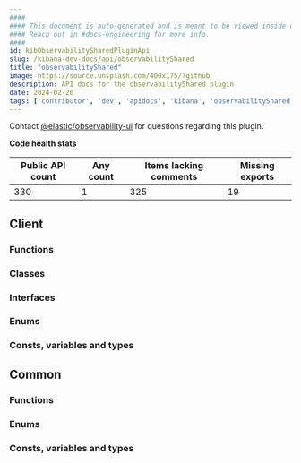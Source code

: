 ```yaml
---
####
#### This document is auto-generated and is meant to be viewed inside our experimental, new docs system.
#### Reach out in #docs-engineering for more info.
####
id: kibObservabilitySharedPluginApi
slug: /kibana-dev-docs/api/observabilityShared
title: "observabilityShared"
image: https://source.unsplash.com/400x175/?github
description: API docs for the observabilityShared plugin
date: 2024-02-20
tags: ['contributor', 'dev', 'apidocs', 'kibana', 'observabilityShared']
---
```




Contact [@elastic/observability-ui](https://github.com/orgs/elastic/teams/observability-ui) for questions regarding this plugin.

**Code health stats**

| Public API count  | Any count | Items lacking comments | Missing exports |
|-------------------|-----------|------------------------|-----------------|
| 330 | 1 | 325 | 19 |

## Client

### Functions
<DocDefinitionList data={observabilitySharedObj.client.functions}/>

### Classes
<DocDefinitionList data={observabilitySharedObj.client.classes}/>

### Interfaces
<DocDefinitionList data={observabilitySharedObj.client.interfaces}/>

### Enums
<DocDefinitionList data={observabilitySharedObj.client.enums}/>

### Consts, variables and types
<DocDefinitionList data={observabilitySharedObj.client.misc}/>

## Common

### Functions
<DocDefinitionList data={observabilitySharedObj.common.functions}/>

### Enums
<DocDefinitionList data={observabilitySharedObj.common.enums}/>

### Consts, variables and types
<DocDefinitionList data={observabilitySharedObj.common.misc}/>

